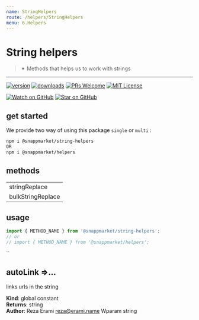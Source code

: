 ```yaml
---
name: StringHelpers
route: /helpers/StringHelpers
menu: 6.Helpers
---
```



# String helpers
> ✴ Methods that helps us to work with strings
----

[![version](https://img.shields.io/npm/v/@snappmarket/string-helpers.svg?style=flat-square)](https://www.npmjs.com/package/@snappmarket/string-helpers)
[![downloads](https://img.shields.io/npm/dm/@snappmarket/string-helpers.svg?style=flat-square)](http://www.npmtrends.com/@snappmarket/string-helpers)
[![PRs Welcome](https://img.shields.io/badge/PRs-welcome-brightgreen.svg?style=flat-square)](http://makeapullrequest.com)
[![MIT License](https://img.shields.io/npm/l/@snappmarket/string-helpers.svg?style=flat-square)](https://github.com/snappmarket/frontend-toolbox/tree/master/packages/useDidUpdateEffect/blob/master/LICENSE.md)

[![Watch on GitHub](https://img.shields.io/github/watchers/snappmarket/frontend-toolbox.svg?style=social)](https://github.com/snappmarket/frontend-toolbox/watchers)
[![Star on GitHub](https://img.shields.io/github/stars/snappmarket/frontend-toolbox.svg?style=social)](https://github.com/snappmarket/frontend-toolbox/stargazers)

## get started 
We provide two way of using this package `single` or `multi` :
```bash
npm i @snappmarket/string-helpers
OR
npm i @snappmarket/helpers
```

## methods
|        |
| ------ |
| stringReplace                                                 |  
| bulkStringReplace                                                 |  

## usage 
```javascript
import { METHOD_NAME } from '@snappmarket/string-helpers';
// or 
// import { METHOD_NAME } from '@snappmarket/helpers';
```
``

<a name="autoLink"></a>

## autoLink ⇒...
links urls in the string

**Kind**: global constant  
**Returns**: string  
**Author**: Reza Erami <reza@erami.name>
Wparam string  
